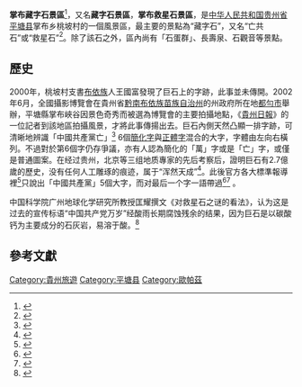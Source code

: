 {{Coord|25.831858|107.323023|display=title}} 
{{multiple issues|
{{citecheck|time=2016-08-16T00:18:21+00:00}}
{{disputed|time=2016-08-16T00:18:21+00:00}}
{{pov|time=2016-08-16T00:18:21+00:00}}
}}

'''掌布藏字石景區'''<ref>{{Cite web|title=景点介绍|url=http://www.gzpt.gov.cn/doc/2015/12/03/200339.shtml|accessdate=2019-07-16|date=2015-12-03|publisher=平塘县人民政府|archiveurl=https://web.archive.org/web/20161018210448/http://www.gzpt.gov.cn/doc/2015/12/03/200339.shtml|archivedate=2016-10-18|dead-url=yes}}</ref>，又名'''藏字石景區'''，'''掌布救星石景區'''，是[[中华人民共和国|中华人民共和国]][[贵州省|贵州省]][[平塘县|平塘县]]掌布乡桃坡村的一個風景區，最主要的景點為“藏字石”，又名“亡共石”或“救星石”<ref>{{Cite web|title=“亡共石”变“救星石”趣谈 (图)|url=https://www.renminbao.com/rmb/articles/2005/5/26/36082.html|accessdate=2019-07-16|date=2005-05-26|work=人民报|archive-date=2019-12-01|archive-url=https://web.archive.org/web/20191201164958/https://www.renminbao.com/rmb/articles/2005/5/26/36082.html|dead-url=no}}</ref>。除了該石之外，區內尚有「石蛋群」、長壽泉、石觀音等景點。

==歷史==

2000年，桃坡村支書[[布依族|布依族]]人王國富發現了巨石上的字跡，此事並未傳開。2002年6月，全國攝影博覽會在貴州省[[黔南布依族苗族自治州|黔南布依族苗族自治州]]的州政府所在地[[都勻市|都勻市]]舉辦，平塘縣掌布峽谷因景色奇秀而被選為博覽會的主要拍攝地點，《[[貴州日報|貴州日報]]》的一位記者到該地區拍攝風景，才將此事傳揚出去。巨石內側天然凸顯一排字跡，可清晰地辨識「中國共產黨亡」<ref>{{Cite web|title=張傑連：為什麼「亡共石」的亡字特別大|url=http://www.epochtimes.com/b5/7/3/25/n1656948.htm|accessdate=2019-07-16|date=2007-03-25|work=大紀元|archive-date=2019-12-28|archive-url=https://web.archive.org/web/20191228055239/http://www.epochtimes.com/b5/7/3/25/n1656948.htm|dead-url=no}}</ref> 6個[[簡化字|簡化字]]與[[正體字|正體字]]混合的大字，字體由左向右橫列。不過對於第6個字仍存爭議，亦有人認為簡化的「萬」字或是「亡」字，或僅是普通圖案。在经过贵州，北京等三组地质專家的先后考察后，證明巨石有2.7億歲的歷史，没有任何人工雕琢的痕迹，属于“浑然天成”<ref>{{Cite web|title=贵州藏字石事件|url=https://weibo.com/p/23041812f10cdce0102vjad|accessdate=2020-05-06|author=贵州大学退休教授|date=2015年2月28日|work=weibo.com|archive-url=https://web.archive.org/web/20210216025101/https://weibo.com/p/23041812f10cdce0102vjad|archive-date=2021-02-16|dead-url=yes|registration=yes}}</ref>。此後官方各大標準報導裡<ref>{{Cite web|title=平塘掌布救星石|url=http://www.gz-tour.com/dy/ptzb/zb/index.htm|accessdate=2019-07-16|publisher=贵州旅游港|archiveurl=https://archive.today/20071215110027/http://www.gz-tour.com/dy/ptzb/zb/index.htm|archivedate=2007-12-15|dead-url=yes}}</ref>只說出「中國共產黨」5個大字，而对最后一个字一語帶過<ref>{{Cite web|title=神石蘊天機|url=https://www.epochweekly.com/b5/017/2988.htm|accessdate=2019-07-16|author=張傑連|work=新紀元周刊|archive-date=2019-12-02|archive-url=https://web.archive.org/web/20191202093506/https://www.epochweekly.com/b5/017/2988.htm|dead-url=no}}</ref><ref>{{Cite web|title=200 Million-Year-Old Stone Bears Words: "Chinese Communist Party Collapses"|url=http://www.theepochtimes.com/news/5-5-31/29172.html|accessdate=2019-07-16|date=2005-05-31|publisher=EpochTimes|language=en|archiveurl=https://archive.today/20120913075330/http://www.theepochtimes.com/news/5-5-31/29172.html|archivedate=2012-09-13|dead-url=yes}}</ref> 。

中国科学院广州地球化学研究所教授匡耀撰文《对救星石之谜的看法》，认为这是过去的宣传标语“中国共产党万岁”经酸雨长期腐蚀残余的结果，因为巨石是以碳酸钙为主要成分的石灰岩，易溶于酸。<ref>{{cite news |author1=刘虎 |title=“救星石”真假悬疑 |url=http://tigerliuhu.blog.sohu.com/240438504.html |accessdate=2019-10-17 |archive-date=2019-11-22 |archive-url=https://web.archive.org/web/20191122171854/http://tigerliuhu.blog.sohu.com/240438504.html |dead-url=no }}</ref>

==參考文獻==
{{reflist}}

[[Category:貴州旅遊|Category:貴州旅遊]]
[[Category:平塘县|Category:平塘县]]
[[Category:歐帕茲|Category:歐帕茲]]